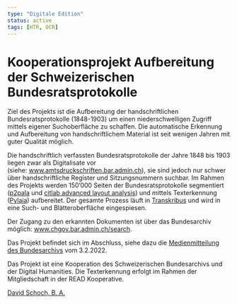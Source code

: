 ```yaml
---
type: "Digitale Edition"
status: active
tags: [HTR, OCR]
---
```


# Kooperationsprojekt Aufbereitung der Schweizerischen Bundesratsprotokolle

Ziel des Projekts ist die Aufbereitung der handschriftlichen Bundesratsprotokolle (1848-1903) um einen niederschwelligen Zugriff mittels eigener Suchoberfläche zu schaffen. Die automatische Erkennung und Aufbereitung von handschriftlichem Material ist seit wenigen Jahren mit guter Qualität möglich.

Die handschriftlich verfassten Bundesratsprotokolle der Jahre 1848 bis 1903 liegen zwar als Digitalisate vor (siehe: [www.amtsdruckschriften.bar.admin.ch](https://www.amtsdruckschriften.bar.admin.ch/)), sie sind jedoch nur schwer über handschriftliche Register und Sitzungsnummern suchbar. Im Rahmen des Projekts werden 150'000 Seiten der Bundesratsprotokolle segmentiert ([p2pala](https://github.com/lquirosd/P2PaLA/) und [citlab advanced layout analysis](https://github.com/CITlabRostock)) und mittels Texterkennung ([Pylaia](https://github.com/jpuigcerver/PyLaia)) aufbereitet. Der gesamte Prozess läuft in [Transkribus](https://transkribus.eu/Transkribus/) und wird in eine Such- und Blätteroberfläche eingespiesen.

Der Zugang zu den erkannten Dokumenten ist über das Bundesarchiv möglich: [www.chgov.bar.admin.ch/search](https://www.chgov.bar.admin.ch/search).

Das Projekt befindet sich im Abschluss, siehe dazu die [Medienmitteilung des Bundesarchivs](https://www.bar.admin.ch/bar/de/home/ueber-uns/Medienmitteilungen.msg-id-87028.html) vom 3.2.2022.

Das Projekt ist eine Kooperation des Schweizerischen Bundesarchivs und der Digital Humanities. Die Texterkennung erfolgt im Rahmen der Mitgliedschaft in der READ Kooperative.

[David Schoch, B. A.](https://www.dh.unibe.ch/forschung/digitale_editionen/aufbereitung_bundesratsprotokolle/index_ger.html#)

[ ](https://www.dh.unibe.ch/forschung/digitale_editionen/aufbereitung_bundesratsprotokolle/index_ger.html#gallery-modal_e1379253)

[ ](https://www.dh.unibe.ch/forschung/digitale_editionen/aufbereitung_bundesratsprotokolle/index_ger.html#gallery-modal_e1379253)[ ](https://readcoop.eu/)